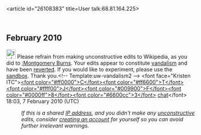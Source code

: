 <article id="26108383" title=User talk:68.81.164.225>
	<talkpage id="26108383" title="User talk:68.81.164.225">


== February 2010 ==
[[Image:Information.svg|25px]] Please refrain from making unconstructive edits to Wikipedia, as you did to [[:Montgomery Burns]]. Your edits appear to constitute [[Wikipedia:Vandalism|vandalism]] and have been [[Help:Reverting|reverted]]. If you would like to experiment, please use the [[Wikipedia:Sandbox|sandbox]]. Thank you.&lt;!-- Template:uw-vandalism2 --&gt; &lt;font face=&quot;Kristen ITC&quot;&gt;[[User:Ctjf83|&lt;font color=&quot;#ff0000&quot;&gt;C&lt;/font&gt;&lt;font color=&quot;#ff6600&quot;&gt;T&lt;/font&gt;&lt;font color=&quot;#ffff00&quot;&gt;J&lt;/font&gt;&lt;font color=&quot;#009900&quot;&gt;F&lt;/font&gt;&lt;font color=&quot;#0000ff&quot;&gt;8&lt;/font&gt;&lt;font color=&quot;#6600cc&quot;&gt;3&lt;/font&gt;]] [[User Talk:Ctjf83|chat]]&lt;/font&gt; 18:03, 7 February 2010 (UTC)
:''If this is a shared [[IP address]], and you didn't make any [[Wikipedia:vandalism|unconstructive]] edits, consider [[Wikipedia:Why create an account?|creating an account]] for yourself so you can avoid further irrelevant warnings.''
	</talkpage>
</article>